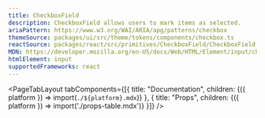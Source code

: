 ```yaml
---
title: CheckboxField
description: CheckboxField allows users to mark items as selected.
ariaPattern: https://www.w3.org/WAI/ARIA/apg/patterns/checkbox
themeSource: packages/ui/src/theme/tokens/components/checkbox.ts
reactSource: packages/react/src/primitives/CheckboxField/CheckboxField.tsx
MDN: https://developer.mozilla.org/en-US/docs/Web/HTML/Element/input/checkbox
htmlElement: input
supportedFrameworks: react
---
```



<PageTabLayout 
  tabComponents={[{
    title: "Documentation", 
    children: <Fragment>{({ platform }) => import(`./${platform}.mdx`)}</Fragment>
  },
  {
    title: "Props", 
    children: <Fragment>{({ platform }) => import('./props-table.mdx')}</Fragment>
  }]}
/>
